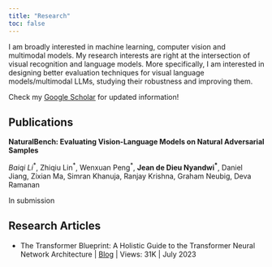 ```yaml
---
title: "Research"
toc: false
---
```


I am broadly interested in machine learning, computer vision and multimodal models. My research interests are right at the intersection of visual recognition and language models. More specifically, I am interested in designing better evaluation techniques for visual language models/multimodal LLMs, studying their robustness and improving them.

Check my [Google Scholar](https://scholar.google.com/citations?user=X1KlIsQAAAAJ&hl=en) for updated information!

## Publications

**NaturalBench: Evaluating Vision-Language Models on Natural Adversarial Samples**

*Baiqi Li*^\*^, Zhiqiu Lin^\*^, Wenxuan Peng^\*^, **Jean de Dieu Nyandwi^\*^**, Daniel Jiang, Zixian Ma, Simran Khanuja, Ranjay Krishna, Graham Neubig, Deva Ramanan

In submission

## Research Articles

-   The Transformer Blueprint: A Holistic Guide to the Transformer Neural Network Architecture \| [Blog](https://deeprevision.github.io/posts/001-transformer/) \| Views: 31K \| July 2023